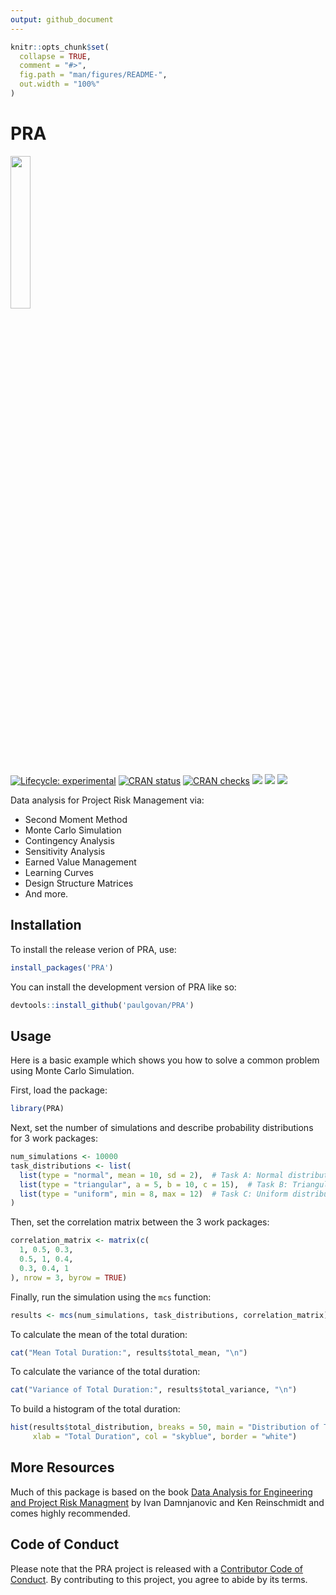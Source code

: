 ```yaml
---
output: github_document
---
```


<!-- README.md is generated from README.Rmd. Please edit that file -->

```r
knitr::opts_chunk$set(
  collapse = TRUE,
  comment = "#>",
  fig.path = "man/figures/README-",
  out.width = "100%"
)
```

# PRA 

![](https://github.com/paulgovan/PRA/blob/main/inst/logo.png?raw=true){width=25%}

<!-- badges: start -->
[![Lifecycle: experimental](https://img.shields.io/badge/lifecycle-experimental-orange.svg)](https://lifecycle.r-lib.org/articles/stages.html#experimental)
[![CRAN status](https://www.r-pkg.org/badges/version/PRA)](https://CRAN.R-project.org/package=PRA)
[![CRAN checks](https://badges.cranchecks.info/summary/PRA.svg)](https://cran.r-project.org/web/checks/check_results_PRA.html)
[![](http://cranlogs.r-pkg.org/badges/grand-total/PRA)](https://cran.r-project.org/package=PRA)
[![](http://cranlogs.r-pkg.org/badges/last-month/PRA)](https://cran.r-project.org/package=PRA)
[![](https://img.shields.io/badge/doi-10.32614/CRAN.package.eAnalytics-green.svg)](https://doi.org/10.32614/CRAN.package.PRA)
<!-- badges: end -->

Data analysis for Project Risk Management via:

* Second Moment Method
* Monte Carlo Simulation
* Contingency Analysis
* Sensitivity Analysis 
* Earned Value Management
* Learning Curves
* Design Structure Matrices
* And more.

## Installation

To install the release verion of PRA, use:
``` r
install_packages('PRA')
```

You can install the development version of PRA like so:

``` r
devtools::install_github('paulgovan/PRA')
```

## Usage

Here is a basic example which shows you how to solve a common problem using Monte Carlo Simulation.

First, load the package:

``` r
library(PRA)
```

Next, set the number of simulations and describe probability distributions for 3 work packages:

```r
num_simulations <- 10000
task_distributions <- list(
  list(type = "normal", mean = 10, sd = 2),  # Task A: Normal distribution
  list(type = "triangular", a = 5, b = 10, c = 15),  # Task B: Triangular distribution
  list(type = "uniform", min = 8, max = 12)  # Task C: Uniform distribution
)
```

Then, set the correlation matrix between the 3 work packages:

```r
correlation_matrix <- matrix(c(
  1, 0.5, 0.3,
  0.5, 1, 0.4,
  0.3, 0.4, 1
), nrow = 3, byrow = TRUE)
```

Finally, run the simulation using the `mcs` function:

```r
results <- mcs(num_simulations, task_distributions, correlation_matrix)
```

To calculate the mean of the total duration:

```r
cat("Mean Total Duration:", results$total_mean, "\n")
```

To calculate the variance of the total duration:

```r
cat("Variance of Total Duration:", results$total_variance, "\n")
```

To build a histogram of the total duration:

```r
hist(results$total_distribution, breaks = 50, main = "Distribution of Total Project Duration", 
     xlab = "Total Duration", col = "skyblue", border = "white")
```

## More Resources

Much of this package is based on the book [Data Analysis for Engineering and Project Risk Managment](https://www.amazon.com/dp/3030142531?ref=cm_sw_r_cp_ud_dp_AC0JN7RWC29CM028V2YZ&ref_=cm_sw_r_cp_ud_dp_AC0JN7RWC29CM028V2YZ&social_share=cm_sw_r_cp_ud_dp_AC0JN7RWC29CM028V2YZ) by Ivan Damnjanovic and Ken Reinschmidt and comes highly recommended.

## Code of Conduct
  
Please note that the PRA project is released with a [Contributor Code of Conduct](https://contributor-covenant.org/version/2/1/CODE_OF_CONDUCT.html). By contributing to this project, you agree to abide by its terms.
  
